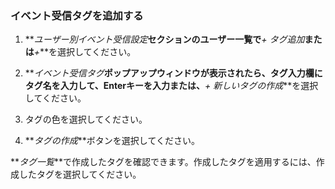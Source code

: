 ### イベント受信タグを追加する

1. **_ユーザー別イベント受信設定_**セクションのユーザー一覧で**_+ タグ追加_**または**_+_**を選択してください。

2. **_イベント受信タグ_**ポップアップウィンドウが表示されたら、タグ入力欄にタグ名を入力して、Enterキーを入力または、**_+ 新しいタグの作成_**を選択してください。

3. タグの色を選択してください。

4. **_タグの作成_**ボタンを選択してください。

**_タグ一覧_**で作成したタグを確認できます。作成したタグを適用するには、作成したタグを選択してください。
